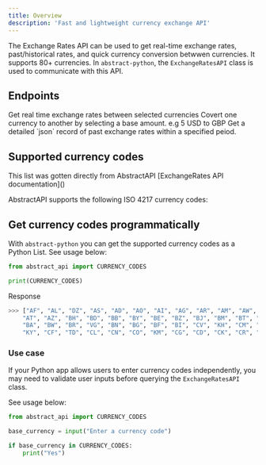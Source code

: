 ```yaml
---
title: Overview
description: 'Fast and lightweight currency exchange API'
---
```


The Exchange Rates API can be used to get real-time exchange rates, past/historical rates, and quick currency conversion betwwen currencies.
It supports 80+ currencies. In `abstract-python`, the `ExchangeRatesAPI` class is used to communicate with this API.

## Endpoints

<CardGroup cols={2}>
  <Card
    title="Real-time exchange rates"
    icon="palette"
    href="essentials/exchange/live"
  >
    Get real time exchange rates between selected currencies
  </Card>
  <Card
    title="Currency conversion"
    icon="code"
    href="https://mintlify.com/docs/api-playground/openapi"
  >
    Covert one currency to another by selecting a base amount. e.g 5 USD to GBP  
  
  </Card>
</CardGroup>

<CardGroup cols={2}>
  <Card
    title="Historical exchange rates"
    icon="code"
    href="https://mintlify.com/docs/api-playground/openapi"
  >
    Get a detailed `json` record of past exchange rates within a specified peiod.  
  </Card>

</CardGroup>


## Supported currency codes

<Note>
    This list was gotten directly from AbstractAPI [ExchangeRates API documentation]()
</Note>

AbstractAPI supports the following ISO 4217 currency codes:



## Get currency codes programmatically

With `abstract-python` you can get the supported currency codes as a Python List. See usage below:

```python
from abstract_api import CURRENCY_CODES

print(CURRENCY_CODES)
```

Response
```python
>>> ["AF", "AL", "DZ", "AS", "AD", "AO", "AI", "AG", "AR", "AM", "AW", "AU",
    "AT", "AZ", "BH", "BD", "BB", "BY", "BE", "BZ", "BJ", "BM", "BT", "BO",
    "BA", "BW", "BR", "VG", "BN", "BG", "BF", "BI", "CV", "KH", "CM", "CA",
    "KY", "CF", "TD", "CL", "CN", "CO", "KM", "CG", "CD", "CK", "CR", "CI"]
```

### Use case

If your Python app allows users to enter currency codes independently, you may need to validate user inputs before querying the `ExchangeRatesAPI` class. 

See usage below:

```python
from abstract_api import CURRENCY_CODES

base_currency = input("Enter a currency code")

if base_currency in CURRENCY_CODES:
    print("Yes")
```